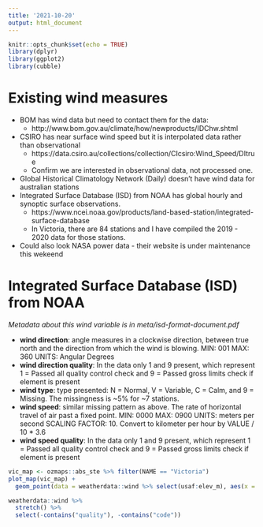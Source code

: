 ```yaml
---
title: '2021-10-20'
output: html_document
---
```


```r
knitr::opts_chunk$set(echo = TRUE)
library(dplyr)
library(ggplot2)
library(cubble)
```

# Existing wind measures

- BOM has wind data but need to contact them for the data:
  - http://www.bom.gov.au/climate/how/newproducts/IDChw.shtml
- CSIRO has near surface wind speed but it is interpolated data rather than observational 
  - https://data.csiro.au/collections/collection/CIcsiro:Wind_Speed/DItrue
  - Confirm we are interested in observational data, not processed one.
- Global Historical Climatology Network (Daily) doesn't have wind data for australian stations
- Integrated Surface Database (ISD) from NOAA has global hourly and synoptic surface observations. 
  - https://www.ncei.noaa.gov/products/land-based-station/integrated-surface-database
  - In Victoria, there are 84 stations and I have compiled the 2019 - 2020 data for those stations.
- Could also look NASA power data - their website is under maintenance this wekeend


# Integrated Surface Database (ISD) from NOAA 

*Metadata about this wind variable is in meta/isd-format-document.pdf*

- **wind direction**: angle measures in a clockwise direction, between true north and the direction from which the wind is blowing. MIN: 001 MAX: 360 UNITS: Angular Degrees
- **wind direction quality**: In the data only 1 and 9 present, which represent 1 = Passed all quality control check and 9 = Passed gross limits check if element is present
- **wind type**: type presented: N = Normal, V = Variable, C = Calm, and 9 = Missing. The missingness is ~5% for ~7 stations.
- **wind speed**: similar missing pattern as above. The rate of horizontal travel of air past a fixed point. MIN: 0000 MAX: 0900 UNITS: meters per second SCALING FACTOR: 10. Convert to kilometer per hour by VALUE / 10 * 3.6
- **wind speed quality**: In the data only 1 and 9 present, which represent 1 = Passed all quality control check and 9 = Passed gross limits check if element is present

```r
vic_map <- ozmaps::abs_ste %>% filter(NAME == "Victoria")
plot_map(vic_map) +
  geom_point(data = weatherdata::wind %>% select(usaf:elev_m), aes(x = lon, y = lat))
```

```r
weatherdata::wind %>% 
  stretch() %>% 
  select(-contains("quality"), -contains("code"))
```


